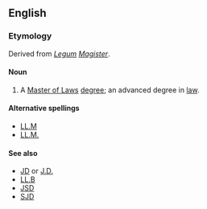 ==English==

===Etymology===
Derived from ''[[Legum]] [[Magister]]''.

====Noun====
{{wikipedia}}
{{en-noun}}
# A [[Master of Laws]] [[degree]]; an advanced degree in [[law]].

====Alternative spellings====
*[[LL.M]]
*[[LL.M.]]

====See also====
*[[JD]] or [[J.D.]]
*[[LL.B]]
*[[JSD]]
*[[SJD]]